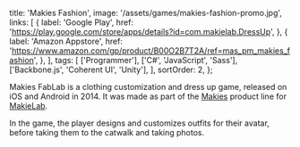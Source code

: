   title: 'Makies Fashion',
  image: '/assets/games/makies-fashion-promo.jpg',
  links: [
    {
      label: 'Google Play',
      href:
        'https://play.google.com/store/apps/details?id=com.makielab.DressUp',
    },
    {
      label: 'Amazon Appstore',
      href:
        'https://www.amazon.com/gp/product/B00O2B7T2A/ref=mas_pm_makies_fashion',
    },
  ],
  tags: [
    ['Programmer'],
    ['C#', 'JavaScript', 'Sass'],
    ['Backbone.js', 'Coherent UI', 'Unity'],
  ],
  sortOrder: 2,
};

Makies FabLab is a clothing customization and dress up game, released on iOS and
Android in 2014. It was made as part of the [Makies](https://mymakie.com/)
product line for [MakieLab](https://mymakie.com/).

In the game, the player designs and customizes outfits for their avatar, before
taking them to the catwalk and taking photos.

<MarkdownYouTube title='Makies Fashion Trailer' videoId='JUZpoy43kDk' />

